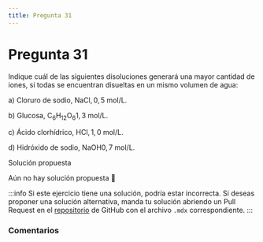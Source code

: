 ```yaml
---
title: Pregunta 31
---
```



# Pregunta 31

Indique cuál de las siguientes disoluciones generará una mayor cantidad de iones, si todas se encuentran disueltas en un mismo volumen de agua:

a) Cloruro de sodio, $\mathrm{NaCl}, 0,5 \mathrm{~mol} / \mathrm{L}$.

b) Glucosa, $\mathrm{C}_6 \mathrm{H}_{12} \mathrm{O}_6 1,3 \mathrm{~mol} / \mathrm{L}$.

c) Ácido clorhídrico, $\mathrm{HCl}, 1,0 \mathrm{~mol} / \mathrm{L}$.

d) Hidróxido de sodio, $\mathrm{NaOH} 0,7 \mathrm{~mol} / \mathrm{L}$.

<MDXDetails>
<summary>Solución propuesta</summary>

Aún no hay solución propuesta 🥲

:::info
Si este ejercicio tiene una solución, podría estar incorrecta. Si deseas proponer una solución alternativa, manda tu solución abriendo
un Pull Request en el [repositorio](https://github.com/crow-rojas/apuntes-fundamentals/pulls) de GitHub con el archivo
`.mdx` correspondiente.
:::

</MDXDetails>

### Comentarios

<Disqus
  url="https://crow-rojas.github.io/apuntes-fundamentals/docs/science/chemistry/exercises/2024-2/p31"
  identifier="docs/science/chemistry/exercises/2024-2/p31"
  title="2024-2 Quimica - Pregunta 31"
/>
